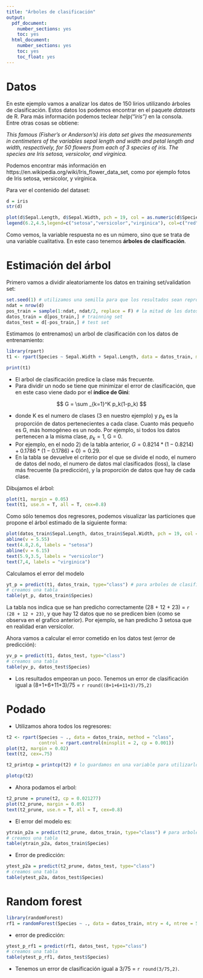 ```yaml
---
title: "Árboles de clasificación"
output:
  pdf_document:
    number_sections: yes
    toc: yes
  html_document:
    number_sections: yes
    toc: yes
    toc_float: yes
---
```



# Datos

En este ejemplo vamos a analizar los datos de 150 lirios utilizando árboles de clasificación. Estos datos los podemos encontrar en el paquete *datasets* de R. Para más información podemos teclear *help("iris")* en la consola. Entre otras cosas se obtiene:

*This famous (Fisher's or Anderson's) iris data set gives the measurements in centimeters of the variables sepal length and width and petal length and width, respectively, for 50 flowers from each of 3 species of iris. The species are Iris setosa, versicolor, and virginica.*

Podemos encontrar más información en https://en.wikipedia.org/wiki/Iris_flower_data_set, como por ejemplo fotos de Iris setosa, versicolor, y virginica.

Para ver el contenido del dataset:

```r
d = iris
str(d)
```

```r
plot(d$Sepal.Length, d$Sepal.Width, pch = 19, col = as.numeric(d$Species)+1, xlab = "Sepal.Length", ylab = "Sepal.Width")
legend(6.2,4.5,legend=c("setosa","versicolor","virginica"), col=c("red","green","blue"), pch=19)
```

Como vemos, la variable respuesta no es un número, sino que se trata de una variable cualitativa. En este caso tenemos **árboles de clasificación**.

# Estimación del árbol

Primero vamos a dividir aleatoriamente los datos en training set/validation set:

```r
set.seed(1) # utilizamos una semilla para que los resultados sean reproducibles
ndat = nrow(d)
pos_train = sample(1:ndat, ndat/2, replace = F) # la mitad de los datos para entranamiento
datos_train = d[pos_train,] # trainning set
datos_test = d[-pos_train,] # test set
```

Estimamos (o entrenamos) un arbol de clasificación con los datos de entrenamiento:

```r
library(rpart)
t1 <- rpart(Species ~ Sepal.Width + Sepal.Length, data = datos_train, method = "class")
```

```r
print(t1)
```

- El arbol de clasificación predice la clase más frecuente.
- Para dividir un nodo se tiene que minimizar el error de clasificación, que en este caso viene dado por el **índice de Gini**:

$$
G = \sum _{k=1}^K p_k(1-p_k)
$$

- donde K es el numero de clases (3 en nuestro ejemplo) y $p_k$ es la proporción de datos pertenecientes a cada clase. Cuanto más pequeño es G, más homogéneo es un nodo. Por ejemplo, si todos los datos pertenecen a la misma clase, $p_k = 1$, G = 0.
- Por ejemplo, en el nodo 2) de la tabla anterior, $G = 0.8214*(1-0.8214) + 0.1786*(1-0.1786) + 0) = 0.29$.
- En la tabla se devuelve el criterio por el que se divide el nodo, el numero de datos del nodo, el numero de datos mal clasificados (loss), la clase más frecuente (la predicción), y la proporción de datos que hay de cada clase.

Dibujamos el árbol:

```r
plot(t1, margin = 0.05)
text(t1, use.n = T, all = T, cex=0.8)
```

Como sólo tenemos dos regresores, podemos visualizar las particiones que propone el árbol estimado de la siguiente forma:

```r
plot(datos_train$Sepal.Length, datos_train$Sepal.Width, pch = 19, col = as.numeric(datos_train$Species)+1, xlab = "Sepal.Length", ylab = "Sepal.Width" )
abline(v = 5.55)
text(4.8,2.6, labels = "setosa")
abline(v = 6.15)
text(5.9,3.5, labels = "versicolor")
text(7,4, labels = "virginica")
```

Calculamos el error del modelo

```r
yt_p = predict(t1, datos_train, type="class") # para arboles de clasificiacion hay que poner type = "class"
# creamos una tabla
table(yt_p, datos_train$Species)
```

La tabla nos indica que se han predicho correctamente (28 + 12 + 23) = `r (28 + 12 + 23) `, y que hay 12 datos que no se predicen bien (como se observa en el grafico anterior). Por ejemplo, se han predicho 3 setosa que en realidad eran versicolor.

Ahora vamos a calcular el error cometido en los datos test (error de predicción):

```r
yv_p = predict(t1, datos_test, type="class")
# creamos una tabla
table(yv_p, datos_test$Species)
```

- Los resultados empeoran un poco. Tenemos un error de clasificación igual a (8+1+6+11+3)/75 = `r round((8+1+6+11+3)/75,2)`

# Podado

- Utilizamos ahora todos los regresores:

```r
t2 <- rpart(Species ~ ., data = datos_train, method = "class",
            control = rpart.control(minsplit = 2, cp = 0.001))
plot(t2, margin = 0.02)
text(t2, cex=.75)
```

```r
t2_printcp = printcp(t2) # lo guardamos en una variable para utilizarlo despues
```

```r
plotcp(t2)
```

- Ahora podamos el arbol:

```r
t2_prune = prune(t2, cp = 0.021277)
plot(t2_prune, margin = 0.05)
text(t2_prune, use.n = T, all = T, cex=0.8)
```

- El error del modelo es:

```r
ytrain_p2a = predict(t2_prune, datos_train, type="class") # para arboles de clasificiacion hay que poner type = "class"
# creamos una tabla
table(ytrain_p2a, datos_train$Species)
```

- Error de predicción:

```r
ytest_p2a = predict(t2_prune, datos_test, type="class")
# creamos una tabla
table(ytest_p2a, datos_test$Species)
```

# Random forest

```r
library(randomForest)
rf1 = randomForest(Species ~ ., data = datos_train, mtry = 4, ntree = 500) # bagging
```

- error de predicción:

```r
ytest_p_rf1 = predict(rf1, datos_test, type="class")
# creamos una tabla
table(ytest_p_rf1, datos_test$Species)
```


- Tenemos un error de clasificación igual a 3/75 = `r round(3/75,2)`. 

